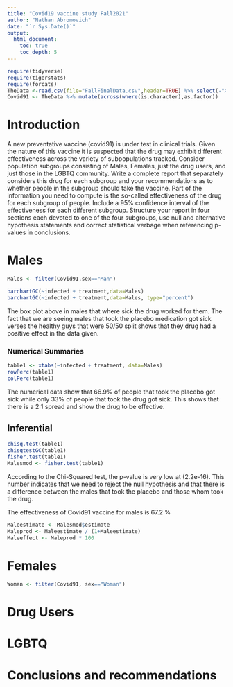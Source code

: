 ```yaml
---
title: "Covid19 vaccine study Fall2021"
author: "Nathan Abromovich"
date: "`r Sys.Date()`"
output: 
  html_document:
    toc: true
    toc_depth: 5
---
```



```r
require(tidyverse)
require(tigerstats)
require(forcats)
TheData <-read.csv(file="FallFinalData.csv",header=TRUE) %>% select(-"X.1", -"X")
Covid91 <- TheData %>% mutate(across(where(is.character),as.factor)) 
```

# Introduction

A new  preventative vaccine (covid91) is under test in clinical trials. Given the nature of this vaccine it is suspected that the drug may exhibit different effectiveness across the variety of subpopulations tracked. Consider population subgroups consisting of Males, Females, just the drug users, and just those in the LGBTQ community. Write a complete report that separately considers this drug for each subgroup and your recommendations as to whether people in the subgroup should take the vaccine. Part of the information you need to compute is the so-called effectiveness of the drug for each subgroup of people. Include a 95% confidence interval of the effectiveness for each different subgroup. Structure your report in four sections each devoted to one of the four subgroups, use null and alternative hypothesis statements and correct statistical verbage when referencing p-values in conclusions.

# Males
```r
Males <- filter(Covid91,sex=="Man")
```

```r
barchartGC(~infected + treatment,data=Males)
barchartGC(~infected + treatment,data=Males, type="percent")

```
  
The box plot above in males that where sick the drug worked for them.  The fact that we are seeing males that took the placebo medication got sick verses the healthy guys that were 50/50 split shows that they drug had a positive effect in the data given. 

### Numerical Summaries  

```r
table1 <- xtabs(~infected + treatment, data=Males)
rowPerc(table1)
colPerc(table1)
```
  
The numerical data show that 66.9% of people that took the placebo got sick while only 33% of people that took the drug got sick.  This shows that there is a 2:1 spread and show the drug to be effective. 

## Inferential  

```r
chisq.test(table1)
chisqtestGC(table1)
fisher.test(table1)
Malesmod <- fisher.test(table1)
```
  
According to the Chi-Squared test, the p-value is very low at (2.2e-16).  This number indicates that we need to reject the null hypothesis and that there is a difference between the males that took the placebo and those whom took the drug.

The effectiveness of Covid91 vaccine for males is 67.2 %

```r
Maleestimate <- Malesmod$estimate
Maleprod <- Maleestimate / (1+Maleestimate)
Maleeffect <- Maleprod * 100
```


# Females
```r
Woman <- filter(Covid91, sex=="Woman")
```

# Drug Users

# LGBTQ

# Conclusions and recommendations

